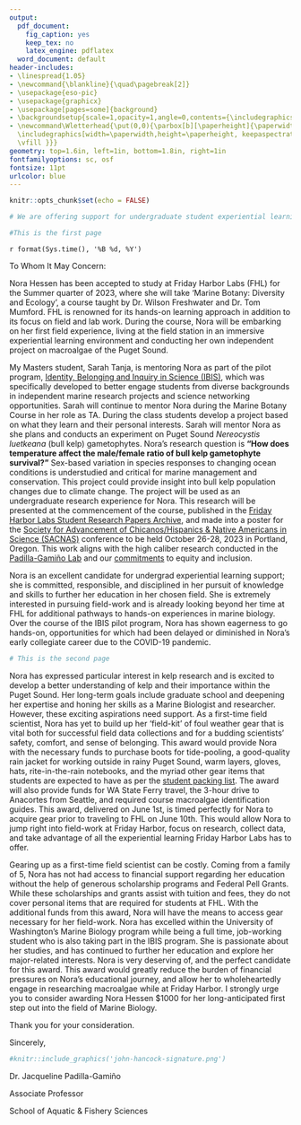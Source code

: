 ```yaml
---
output:
  pdf_document:
    fig_caption: yes
    keep_tex: no
    latex_engine: pdflatex
  word_document: default
header-includes:
- \linespread{1.05}
- \newcommand{\blankline}{\quad\pagebreak[2]}
- \usepackage{eso-pic}
- \usepackage{graphicx}
- \usepackage[pages=some]{background}
- \backgroundsetup{scale=1,opacity=1,angle=0,contents={\includegraphics[width=\paperwidth,height=\paperheight]{letterhead-jpg.pdf}}}
- \newcommand\Wletterhead{\put(0,0){\parbox[b][\paperheight]{\paperwidth}{\vfill\centering
  \includegraphics[width=\paperwidth,height=\paperheight, keepaspectratio]{w-letterhead-jpg.pdf}
  \vfill }}}
geometry: top=1.6in, left=1in, bottom=1.8in, right=1in
fontfamilyoptions: sc, osf
fontsize: 11pt
urlcolor: blue
---
```


```r
knitr::opts_chunk$set(echo = FALSE)
```

```r
# We are offering support for undergraduate student experiential learning opportunities. These experiences could include, but are not limited to, efforts focusing on field work in the Puget Sound Region. Awards will be in the amount of $1000 and will be distributed directly to the student no later than June 01, 2023. Funds could be used at their discretion to support experiential learning opportunities. To apply for funding, faculty should provide a brief summary of the research opportunity including the educational benefit for a student, as well as an explanation of why you feel a given student would be a great candidate for this award. The application should be no longer than two pages and uploaded as a PDF below
```

```r
#This is the first page
```

```{=tex}
\AddToShipoutPicture*{\Wletterhead}
\pagenumbering{gobble}
```
`r format(Sys.time(), '%B %d, %Y')`

\blankline

To Whom It May Concern:

\blankline

Nora Hessen has been accepted to study at Friday Harbor Labs (FHL) for the Summer quarter of 2023, where she will take 'Marine Botany: Diversity and Ecology', a course taught by Dr. Wilson Freshwater and Dr. Tom Mumford.
FHL is renowned for its hands-on learning approach in addition to its focus on field and lab work.
During the course, Nora will be embarking on her first field experience, living at the field station in an immersive experiential learning environment and conducting her own independent project on macroalgae of the Puget Sound.
\blankline

My Masters student, Sarah Tanja, is mentoring Nora as part of the pilot program, [Identity, Belonging and Inquiry in Science (IBIS)](https://environment.uw.edu/students/current-students/identity-belonging-and-inquiry-in-science-ibis-program/), which was specifically developed to better engage students from diverse backgrounds in independent marine research projects and science networking opportunities.
Sarah will continue to mentor Nora during the Marine Botany Course in her role as TA.
During the class students develop a project based on what they learn and their personal interests.
Sarah will mentor Nora as she plans and conducts an experiment on Puget Sound *Nereocystis luetkeana* (bull kelp) gametophytes.
Nora's research question is **"How does temperature affect the male/female ratio of bull kelp gametophyte survival?"** Sex-based variation in species responses to changing ocean conditions is understudied and critical for marine management and conservation.
This project could provide insight into bull kelp population changes due to climate change.
The project will be used as an undergraduate research experience for Nora.
This research will be presented at the commencement of the course, published in the [Friday Harbor Labs Student Research Papers Archive](https://digital.lib.washington.edu/researchworks/handle/1773/16338), and made into a poster for the [Society for Advancement of Chicanos/Hispanics & Native Americans in Science (SACNAS)](https://www.sacnas.org/conference) conference to be held October 26-28, 2023 in Portland, Oregon.
This work aligns with the high caliber research conducted in the [Padilla-Gamiño Lab](https://padilla-gaminolab.weebly.com/) and our [commitments](https://padilla-gaminolab.weebly.com/equity--inclusion.html) to equity and inclusion.
\blankline

Nora is an excellent candidate for undergrad experiential learning support; she is committed, responsible, and disciplined in her pursuit of knowledge and skills to further her education in her chosen field.
She is extremely interested in pursuing field-work and is already looking beyond her time at FHL for additional pathways to hands-on experiences in marine biology.
Over the course of the IBIS pilot program, Nora has shown eagerness to go hands-on, opportunities for which had been delayed or diminished in Nora's early collegiate career due to the COVID-19 pandemic.

```r
# This is the second page
```

```{=tex}
\pagebreak 
\BgThispage
```
Nora has expressed particular interest in kelp research and is excited to develop a better understanding of kelp and their importance within the Puget Sound.
Her long-term goals include graduate school and deepening her expertise and honing her skills as a Marine Biologist and researcher.
However, these exciting aspirations need support.
As a first-time field scientist, Nora has yet to build up her 'field-kit' of foul weather gear that is vital both for successful field data collections and for a budding scientists' safety, comfort, and sense of belonging.
This award would provide Nora with the necessary funds to purchase boots for tide-pooling, a good-quality rain jacket for working outside in rainy Puget Sound, warm layers, gloves, hats, rite-in-the-rain notebooks, and the myriad other gear items that students are expected to have as per the [student packing list](https://fhl.uw.edu/courses/what-to-expect-at-fhl/student-packing-list/).
The award will also provide funds for WA State Ferry travel, the 3-hour drive to Anacortes from Seattle, and required course macroalgae identification guides.
This award, delivered on June 1st, is timed perfectly for Nora to acquire gear prior to traveling to FHL on June 10th.
This would allow Nora to jump right into field-work at Friday Harbor, focus on research, collect data, and take advantage of all the experiential learning Friday Harbor Labs has to offer.
\blankline

Gearing up as a first-time field scientist can be costly.
Coming from a family of 5, Nora has not had access to financial support regarding her education without the help of generous scholarship programs and Federal Pell Grants.
While these scholarships and grants assist with tuition and fees, they do not cover personal items that are required for students at FHL.
With the additional funds from this award, Nora will have the means to access gear necessary for her field-work.
Nora has excelled within the University of Washington's Marine Biology program while being a full time, job-working student who is also taking part in the IBIS program.
She is passionate about her studies, and has continued to further her education and explore her major-related interests.
Nora is very deserving of, and the perfect candidate for this award.
This award would greatly reduce the burden of financial pressures on Nora's educational journey, and allow her to wholeheartedly engage in researching macroalgae while at Friday Harbor.
I strongly urge you to consider awarding Nora Hessen \$1000 for her long-anticipated first step out into the field of Marine Biology.
\blankline

Thank you for your consideration.

Sincerely, \blankline

```r
#knitr::include_graphics('john-hancock-signature.png')
```

```{=tex}
\blankline
\blankline
```
Dr. Jacqueline Padilla-Gamiño

Associate Professor

School of Aquatic & Fishery Sciences

<!-- Dr. Jacqueline Padilla-Gamiño   -->

<!-- Associate Professor   -->

<!-- School of Aquatic & Fishery Sciences   -->

<!-- E-mail: jpgamino@uw.edu   -->

<!-- URL: https://fish.uw.edu/faculty/jacqueline-padilla-gamino/ -->

